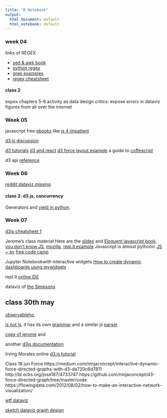 ```yaml
---
title: "R Notebook"
output:
  html_document: default
  html_notebook: default
---
```



### week 04

links of REGEX

* [sed & awk book](http://shop.oreilly.com/product/9781565922259.do)
* [python regex](https://docs.python.org/2/library/re.html)
* [grep examples](https://ryanstutorials.net/linuxtutorial/cheatsheetgrep.php)
* [regex cheatsheet](https://lzone.de/cheat-sheet/Bash%20Regex)


#### class 2

 expos chapters 5-6
 activity as data design critics: expose errors in dataviz figures from all over the internet
 

### Week 05
 
javascript free [ebooks](https://jsbooks.revolunet.com/) like [js 4 impatient](https://exploringjs.com/impatient-js/toc.html)

[d3.js discussion](https://medium.com/@Elijah_Meeks/d3-is-not-a-data-visualization-library-67ba549e8520)

[d3 tutorials](https://github.com/d3/d3/wiki/Tutorials)
[d3 and react](https://github.com/freddyrangel/playing-with-react-and-d3)
[d3 force layout example](https://flowingdata.com/2012/08/02/how-to-make-an-interactive-network-visualization/)
a guide to [coffescript](https://learnxinyminutes.com/docs/coffeescript/)

d3 api [reference](https://github.com/d3/d3/blob/master/API.md) 
 
### Week 06 


[reddit dataviz missing](https://www.reddit.com/r/MachineLearning/comments/bhcq5b/d_tools_for_data_validationvisualizing_missing/?st=jv0dmrnx&sh=72001400)

#### class 2: d3.js, concurrency

Generators and [yield in python](https://stackoverflow.com/questions/231767/what-does-the-yield-keyword-do).


### Week 07



[d3js cheatsheet 1](https://evilangelpixie.github.io/d3js/2015/04/29/javascript/)

Jerome's class material
Here are the [slides](https://docs.google.com/presentation/d/1IFtNltiSIW1LNeSflOgog0SphYnj60q_rtwAZa2O4UA)
and 
[Eloquent javascript book](https://eloquentjavascript.net/),
[you don't know JS](https://github.com/getify/You-Dont-Know-JS),
[mozilla](https://developer.mozilla.org/es/docs/Learn/Getting_started_with_the_web),
[repl.it example](https://repl.it/@jerolan/javascript-upy)
Javascript is almost pythonic [JS ~ py](https://dev.to/massa142/javascript-is-almost-pythonic-3f8)
[free code camp](https://www.freecodecamp.org/)

Jupyter Notebookwith interactive widgets
[How to create dynamic dashboards using ipywidgets](https://towardsdatascience.com/bring-your-jupyter-notebook-to-life-with-interactive-widgets-bc12e03f0916)

repl.it [online IDE](https://repl.it/site/docs/misc/quick-start)

dataviz of [the Simpsons](https://towardsdatascience.com/the-simpsons-meets-data-visualization-ef8ef0819d13)


## class 30th may
[observablehq](https://observablehq.com/@observablehq/five-minute-introduction?collection=@observablehq/introduction),

[is not js](https://observablehq.com/@observablehq/observables-not-javascript), it has its own [grammar](https://observablehq.com/@observablehq/observable-grammar) and a similar js [parser](https://github.com/observablehq/parser)




[copy of jerome](https://repl.it/@juanvazqmont/javascript-upy) and

another [d3js documentation](https://fcc.fiftykg.com/data-visualization-certification/data-visualization-with-d3/data-visualization-with-d3-learn-about-svg-in-d3.html)

Irving Morales online [d3.js tutorial](https://youtu.be/Lgg5k3rdPXo)

Class 18 jun Force
https://medium.com/ninjaconcept/interactive-dynamic-force-directed-graphs-with-d3-da720c6d7811
http://bl.ocks.org/jose187/4733747
https://github.com/ninjaconcept/d3-force-directed-graph/tree/master/code
https://flowingdata.com/2012/08/02/how-to-make-an-interactive-network-visualization/



[wtf dataviz](https://viz.wtf/)



[sketch dataviz graph design](https://uxknowledgebase.com/)

